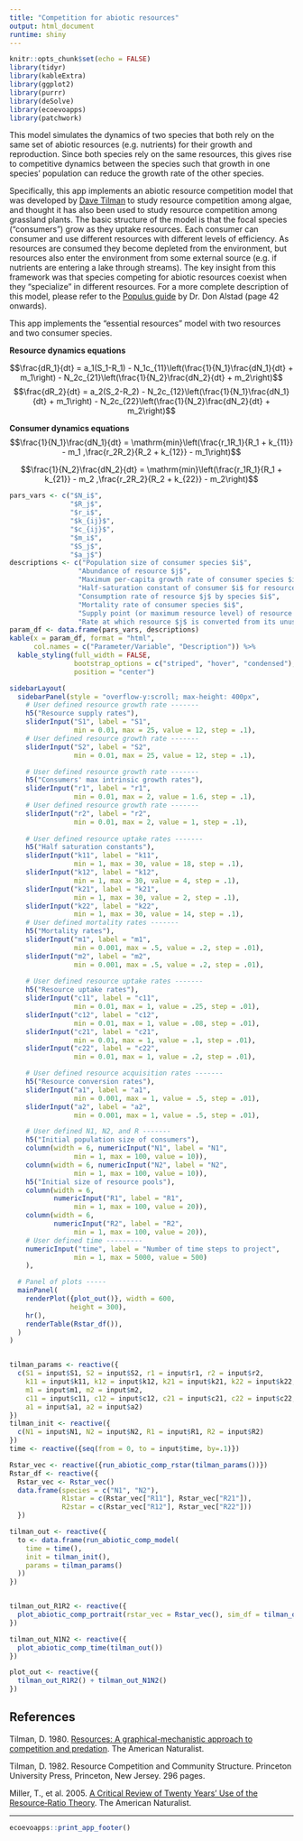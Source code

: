 ```yaml
---
title: "Competition for abiotic resources"
output: html_document
runtime: shiny
---
```


```r
knitr::opts_chunk$set(echo = FALSE)
library(tidyr)
library(kableExtra)
library(ggplot2)
library(purrr)
library(deSolve)
library(ecoevoapps)
library(patchwork)
```

This model simulates the dynamics of two species that both rely on the same set of abiotic resources (e.g. nutrients) for their growth and reproduction. Since both species rely on the same resources, this gives rise to competitive dynamics between the species such that growth in one species' population can reduce the growth rate of the other species. 

Specifically, this app implements an abiotic resource competition model that was developed by [Dave Tilman](https://cbs.umn.edu/tilman-lab/davidtilman) to study resource competition among algae, and thought it has also been used to study resource competition among grassland plants. The basic structure of the model is that the focal species ("consumers") grow as they uptake resources. Each consumer can consumer and use different resources with different levels of efficiency. As resources are consumed they become depleted from the environment, but resources also enter the environment from some external source (e.g. if nutrients are entering a lake through streams). The key insight from this framework was that species competing for abiotic resources coexist when they "specialize" in different resources. For a more complete description of this model, please refer to the [Populus guide](https://cbs.umn.edu/sites/cbs.umn.edu/files/public/downloads/PopulusHelp_e.pdf) by Dr. Don Alstad (page 42 onwards). 



This app implements the "essential resources" model with two resources and two consumer species. 

**Resource dynamics equations**  

$$\frac{dR_1}{dt} = a_1(S_1-R_1) - N_1c_{11}\left(\frac{1}{N_1}\frac{dN_1}{dt} + m_1\right) -  N_2c_{21}\left(\frac{1}{N_2}\frac{dN_2}{dt} + m_2\right)$$
$$\frac{dR_2}{dt} = a_2(S_2-R_2) - N_2c_{12}\left(\frac{1}{N_1}\frac{dN_1}{dt} + m_1\right) -  N_2c_{22}\left(\frac{1}{N_2}\frac{dN_2}{dt} + m_2\right)$$

**Consumer dynamics equations**  
$$\frac{1}{N_1}\frac{dN_1}{dt} = \mathrm{min}\left(\frac{r_1R_1}{R_1 + k_{11}} - m_1 ,\frac{r_2R_2}{R_2 + k_{12}} - m_1\right)$$

$$\frac{1}{N_2}\frac{dN_2}{dt} = \mathrm{min}\left(\frac{r_1R_1}{R_1 + k_{21}} - m_2 ,\frac{r_2R_2}{R_2 + k_{22}} - m_2\right)$$



```r
pars_vars <- c("$N_i$",
               "$R_j$",
               "$r_i$",
               "$k_{ij}$",
               "$c_{ij}$",
               "$m_i$",
               "$S_j$",
               "$a_j$")
descriptions <- c("Population size of consumer species $i$",
                 "Abundance of resource $j$",
                 "Maximum per-capita growth rate of consumer species $i$",
                 "Half-saturation constant of consumer $i$ for resource $j$ (i.e. the concentration of resource $j$ at which species $i$ grows at half of its maximum growth rate)",
                 "Consumption rate of resource $j$ by species $i$",
                 "Mortality rate of consumer species $i$",
                 "Supply point (or maximum resource level) of resource $j$",
                 "Rate at which resource $j$ is converted from its unusable to usable form")
param_df <- data.frame(pars_vars, descriptions)
kable(x = param_df, format = "html", 
      col.names = c("Parameter/Variable", "Description")) %>%
  kable_styling(full_width = FALSE, 
                bootstrap_options = c("striped", "hover", "condensed"),
                position = "center")
```



```r
sidebarLayout(
  sidebarPanel(style = "overflow-y:scroll; max-height: 400px",
    # User defined resource growth rate -------
    h5("Resource supply rates"),
    sliderInput("S1", label = "S1",
                min = 0.01, max = 25, value = 12, step = .1),
    # User defined resource growth rate -------
    sliderInput("S2", label = "S2",
                min = 0.01, max = 25, value = 12, step = .1),

    # User defined resource growth rate -------
    h5("Consumers' max intrinsic growth rates"),
    sliderInput("r1", label = "r1",
                min = 0.01, max = 2, value = 1.6, step = .1),
    # User defined resource growth rate -------
    sliderInput("r2", label = "r2",
                min = 0.01, max = 2, value = 1, step = .1),
    
    # User defined resource uptake rates -------
    h5("Half saturation constants"),
    sliderInput("k11", label = "k11",
                min = 1, max = 30, value = 18, step = .1),
    sliderInput("k12", label = "k12",
                min = 1, max = 30, value = 4, step = .1),
    sliderInput("k21", label = "k21",
                min = 1, max = 30, value = 2, step = .1),
    sliderInput("k22", label = "k22",
                min = 1, max = 30, value = 14, step = .1),
    # User defined mortality rates -------
    h5("Mortality rates"),
    sliderInput("m1", label = "m1",
                min = 0.001, max = .5, value = .2, step = .01),
    sliderInput("m2", label = "m2",
                min = 0.001, max = .5, value = .2, step = .01),
    
    # User defined resource uptake rates -------
    h5("Resource uptake rates"),
    sliderInput("c11", label = "c11",
                min = 0.01, max = 1, value = .25, step = .01),
    sliderInput("c12", label = "c12",
                min = 0.01, max = 1, value = .08, step = .01),
    sliderInput("c21", label = "c21",
                min = 0.01, max = 1, value = .1, step = .01),
    sliderInput("c22", label = "c22",
                min = 0.01, max = 1, value = .2, step = .01),

    # User defined resource acquisition rates -------
    h5("Resource conversion rates"),
    sliderInput("a1", label = "a1",
                min = 0.001, max = 1, value = .5, step = .01),
    sliderInput("a2", label = "a2",
                min = 0.001, max = 1, value = .5, step = .01),

    # User defined N1, N2, and R -------
    h5("Initial population size of consumers"),
    column(width = 6, numericInput("N1", label = "N1",
                min = 1, max = 100, value = 10)),
    column(width = 6, numericInput("N2", label = "N2",
                min = 1, max = 100, value = 10)),
    h5("Initial size of resource pools"),
    column(width = 6,
           numericInput("R1", label = "R1",
                min = 1, max = 100, value = 20)),
    column(width = 6,
           numericInput("R2", label = "R2",
                min = 1, max = 100, value = 20)),
    # User defined time ---------
    numericInput("time", label = "Number of time steps to project",
                min = 1, max = 5000, value = 500)
    ),

  # Panel of plots -----
  mainPanel(
    renderPlot({plot_out()}, width = 600,
               height = 300),
    hr(),
    renderTable(Rstar_df()),
  )
)


tilman_params <- reactive({
  c(S1 = input$S1, S2 = input$S2, r1 = input$r1, r2 = input$r2,
    k11 = input$k11, k12 = input$k12, k21 = input$k21, k22 = input$k22,
    m1 = input$m1, m2 = input$m2,
    c11 = input$c11, c12 = input$c12, c21 = input$c21, c22 = input$c22,
    a1 = input$a1, a2 = input$a2)
})
tilman_init <- reactive({
  c(N1 = input$N1, N2 = input$N2, R1 = input$R1, R2 = input$R2)
})
time <- reactive({seq(from = 0, to = input$time, by=.1)})

Rstar_vec <- reactive({run_abiotic_comp_rstar(tilman_params())})
Rstar_df <- reactive({
  Rstar_vec <- Rstar_vec()
  data.frame(species = c("N1", "N2"),
             R1star = c(Rstar_vec["R11"], Rstar_vec["R21"]),
             R2star = c(Rstar_vec["R12"], Rstar_vec["R22"]))
  })

tilman_out <- reactive({
  to <- data.frame(run_abiotic_comp_model(
    time = time(),
    init = tilman_init(),
    params = tilman_params()
  ))
})


tilman_out_R1R2 <- reactive({
  plot_abiotic_comp_portrait(rstar_vec = Rstar_vec(), sim_df = tilman_out())
})

tilman_out_N1N2 <- reactive({
  plot_abiotic_comp_time(tilman_out())
})

plot_out <- reactive({
  tilman_out_R1R2() + tilman_out_N1N2()
})


```


## References  

Tilman, D. 1980. [Resources: A graphical-mechanistic approach to competition and predation](http://max2.ese.u-psud.fr/epc/conservation/PDFs/HIPE/Tilman1980.pdf). The American Naturalist.

Tilman, D. 1982. Resource Competition and Community Structure. Princeton University Press, Princeton, New Jersey. 296 pages. 

Miller, T., et al. 2005. [A Critical Review of Twenty Years’ Use of the Resource‐Ratio Theory](https://www.jstor.org/stable/10.1086/428681?seq=1). The American Naturalist. 

-------------

```r
ecoevoapps::print_app_footer()
```
